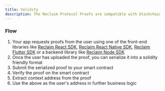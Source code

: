 ```yaml
---
title: Solidity
description: The Reclaim Protocol Proofs are compatible with blockchain applications.
---
```


### Flow
1. Your app requests proofs from the user using one of the front-end libraries like [Reclaim React SDK](/web/frontend), [Reclaim React Native SDK](/react-native/installation), [Reclaim Flutter SDK](/flutter/installation) or a backend library like [Reclaim Node SDK](/web/backend/installation)
2. Once the user has uploaded the proof, you can serialize it into a solidity friendly format
3. Submit the serialized proof to your smart contract
4. Verify the proof on the smart contract
5. Extract context address from the proof 
6. Use the above as the user's address in further business logic
